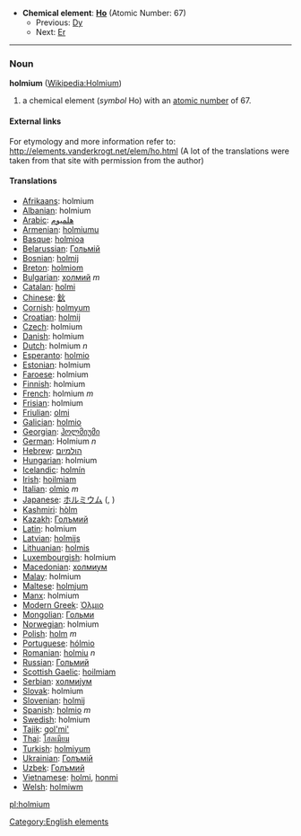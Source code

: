 *'''Chemical element''': '''[[Ho]]''' (Atomic Number: 67)
**Previous: [[Dysprosium|Dy]]
**Next: [[Erbium|Er]]
----
=== Noun ===
'''holmium''' ([[en:Holmium|Wikipedia:Holmium]])

# a chemical element (''symbol'' Ho) with an [[atomic number]] of 67.

====External links====
For etymology and more information refer to:
http://elements.vanderkrogt.net/elem/ho.html
(A lot of the translations were taken from that site with permission from the author)

==== Translations ====
*[[Afrikaans]]: holmium
*[[Albanian]]: holmium
*[[Arabic]]: [[هلميوم]]
*[[Armenian]]: [[holmiumu]]
*[[Basque]]: [[holmioa]]
*[[Belarussian]]: [[Гольмiй]]
*[[Bosnian]]: [[holmij]]
*[[Breton]]: [[holmiom]]
*[[Bulgarian]]: [[холмий]] ''m''
*[[Catalan]]: [[holmi]]
*[[Chinese]]: [[鈥]]
*[[Cornish]]: [[holmyum]]
*[[Croatian]]: [[holmij]]
*[[Czech]]: holmium
*[[Danish]]: holmium
*[[Dutch]]: holmium ''n''
*[[Esperanto]]: [[holmio]]
*[[Estonian]]: holmium
*[[Faroese]]: holmium
*[[Finnish]]: holmium
*[[French]]: holmium ''m''
*[[Frisian]]: holmium
*[[Friulian]]: [[olmi]]
*[[Galician]]: [[holmio]]
*[[Georgian]]: [[ჰოლმიუმი]]
*[[German]]: Holmium ''n''
*[[Hebrew]]: [[הולמיום]]
*[[Hungarian]]: holmium
*[[Icelandic]]: [[holmín]]
*[[Irish]]: [[hoilmiam]]
*[[Italian]]: [[olmio]] ''m''
*[[Japanese]]: [[ホルミウム]] ([[]], )
*[[Kashmiri]]: [[hòlm]]
*[[Kazakh]]: [[Голъмий]]
*[[Latin]]: holmium
*[[Latvian]]: [[holmijs]]
*[[Lithuanian]]: [[holmis]]
*[[Luxembourgish]]: holmium
*[[Macedonian]]: [[холмиум]]
*[[Malay]]: holmium
*[[Maltese]]: [[holmjum]]
*[[Manx]]: holmium
*[[Modern Greek]]: [[Όλμιο]] '' ''
*[[Mongolian]]: [[Гольми]]
*[[Norwegian]]: holmium
*[[Polish]]: [[holm]] ''m''
*[[Portuguese]]: [[hólmio]]
*[[Romanian]]: [[holmiu]] ''n''
*[[Russian]]: [[Гольмий]] '' ''
*[[Scottish Gaelic]]: [[hoilmiam]]
*[[Serbian]]: [[холмиjум]]
*[[Slovak]]: holmium
*[[Slovenian]]: [[holmij]]
*[[Spanish]]: [[holmio]] ''m''
*[[Swedish]]: holmium
*[[Tajik]]: [[gol'mi']]
*[[Thai]]: [[โฮลเมียม]]
*[[Turkish]]: [[holmiyum]]
*[[Ukrainian]]: [[Голъмiй]]
*[[Uzbek]]: [[Голъмий]]
*[[Vietnamese]]: [[holmi]], [[honmi]]
*[[Welsh]]: [[holmiwm]]

[[Category:English elements]]
[[pl:holmium]]